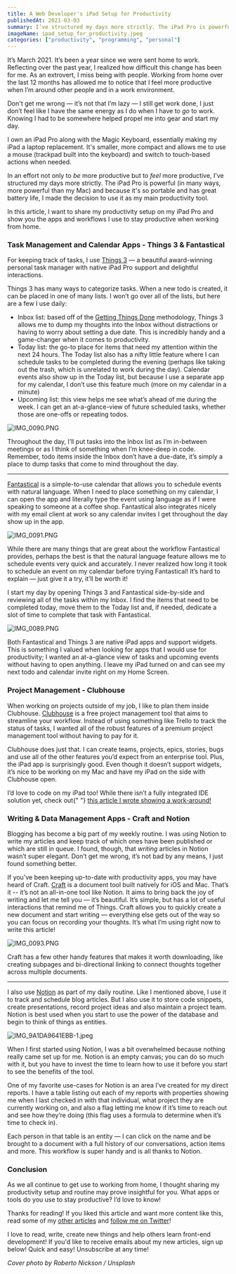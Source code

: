 ```yaml
---
title: A Web Developer's iPad Setup for Productivity
publishedAt: 2021-03-03
summary: I’ve structured my days more strictly. The iPad Pro is powerful (in many ways, more powerful than my Mac) and because it's so portable and has great battery life, I made the decision to use it as my main productivity tool. Here's the apps I use to stay productive.
imageName: ipad_setup_for_productivity.jpeg
categories: ["productivity", "programming", "personal"]
---
```


It’s March 2021. It’s been a year since we were sent home to work. Reflecting over the past year, I realized how difficult this change has been for me. As an extrovert, I miss being with people. Working from home over the last 12 months has allowed me to notice that I feel more productive when I’m around other people and in a work environment.

Don't get me wrong — it’s not that I’m lazy — I still get work done, I just don’t feel like I have the same energy as I do when I have to _go_ to work. Knowing I had to be somewhere helped propel me into gear and start my day.

I own an iPad Pro along with the Magic Keyboard, essentially making my iPad a laptop replacement. It's smaller, more compact and allows me to use a mouse (trackpad built into the keyboard) and switch to touch-based actions when needed.

In an effort not only to _be_ more productive but to _feel_ more productive, I’ve structured my days more strictly. The iPad Pro is powerful (in many ways, more powerful than my Mac) and because it's so portable and has great battery life, I made the decision to use it as my main productivity tool.

In this article, I want to share my productivity setup on my iPad Pro and show you the apps and workflows I use to stay productive when working from home.

### Task Management and Calendar Apps - Things 3 & Fantastical

For keeping track of tasks, I use [Things 3](https://culturedcode.com/things/) — a beautiful award-winning personal task manager with native iPad Pro support and delightful interactions.

Things 3 has many ways to categorize tasks. When a new todo is created, it can be placed in one of many lists. I won’t go over all of the lists, but here are a few I use daily:

- Inbox list: based off of the [Getting Things Done](https://gettingthingsdone.com/) methodology, Things 3 allows me to dump my thoughts into the Inbox without distractions or having to worry about setting a due date. This is incredibly handy and a game-changer when it comes to productivity.
- Today list: the go-to place for items that need my attention within the next 24 hours. The Today list also has a nifty little feature where I can schedule tasks to be completed during the evening (perhaps like taking out the trash, which is unrelated to work during the day). Calendar events also show up in the Today list, but because I use a separate app for my calendar, I don’t use this feature much (more on my calendar in a minute)
- Upcoming list: this view helps me see what’s ahead of me during the week. I can get an at-a-glance-view of future scheduled tasks, whether those are one-offs or repeating todos.

![IMG_0090.PNG](https://res.craft.do/user/full/2f1f2003-c717-014a-0ff0-8172b22b7eda/doc/7D624B34-1E6F-4F66-862D-3D5A719DE5CA/C4A3C4CC-A45E-4D42-9D4D-2E9271DA8594_2)

Throughout the day, I’ll put tasks into the Inbox list as I’m in-between meetings or as I think of something when I’m knee-deep in code. Remember, todo items inside the Inbox don’t have a due-date, it’s simply a place to dump tasks that come to mind throughout the day.

---

[Fantastical](https://flexibits.com/fantastical) is a simple-to-use calendar that allows you to schedule events with natural language. When I need to place something on my calendar, I can open the app and literally type the event using language as if I were speaking to someone at a coffee shop. Fantastical also integrates nicely with my email client at work so any calendar invites I get throughout the day show up in the app.

![IMG_0091.PNG](https://res.craft.do/user/full/2f1f2003-c717-014a-0ff0-8172b22b7eda/doc/7D624B34-1E6F-4F66-862D-3D5A719DE5CA/A67C3207-68E1-4F8C-B7E2-B42E6BF6EA81_2)

While there are many things that are great about the workflow Fantastical provides, perhaps the best is that the natural language feature allows me to schedule events very quick and accurately. I never realized how long it took to schedule an event on my calendar before trying Fantastical! It’s hard to explain — just give it a try, it’ll be worth it!

I start my day by opening Things 3 and Fantastical side-by-side and reviewing all of the tasks within my Inbox. I find the items that need to be completed today, move them to the Today list and, if needed, dedicate a slot of time to complete that task with Fantastical.

![IMG_0089.PNG](https://res.craft.do/user/full/2f1f2003-c717-014a-0ff0-8172b22b7eda/doc/7D624B34-1E6F-4F66-862D-3D5A719DE5CA/5CD19341-575F-4886-8860-E4F6AEE9D80A_2)

Both Fantastical and Things 3 are native iPad apps and support widgets. This is something I valued when looking for apps that I would use for productivity; I wanted an at-a-glance view of tasks and upcoming events without having to open anything. I leave my iPad turned on and can see my next todo and calendar invite right on my Home Screen.

### Project Management - Clubhouse

When working on projects outside of my job, I like to plan them inside Clubhouse. [Clubhouse](https://clubhouse.io/) is a free project management tool that aims to streamline your workflow. Instead of using something like Trello to track the status of tasks, I wanted all of the robust features of a premium project management tool without having to pay for it.

Clubhouse does just that. I can create teams, projects, epics, stories, bugs and use all of the other features you’d expect from an enterprise tool. Plus, the iPad app is surprisingly good. Even though it doesn’t support widgets, it’s nice to be working on my Mac and have my iPad on the side with Clubhouse open.

<Ideaquote>
  I’d love to code on my iPad too! While there isn’t a fully integrated IDE
  solution yet, check out{" "}
  <a
    href="https://braydoncoyer.dev/blog/code-on-your-ipad-pro/"
    target="_blank"
  >
    this article I wrote showing a work-around!
  </a>
</Ideaquote>

### Writing & Data Management Apps - Craft and Notion

Blogging has become a big part of my weekly routine. I was using Notion to write my articles and keep track of which ones have been published or which are still in queue. I found, though, that _writing_ articles in Notion wasn’t super elegant. Don’t get me wrong, it’s not bad by any means, I just found something better.

If you’ve been keeping up-to-date with productivity apps, you may have heard of Craft. [Craft](https://www.craft.do/) is a document tool built natively for iOS and Mac. That’s it -- it’s not an all-in-one tool like Notion. It aims to bring back the joy of writing and let me tell you — it’s beautiful. It’s simple, but has a lot of useful interactions that remind me of Things. Craft allows you to quickly create a new document and start writing — everything else gets out of the way so you can focus on recording your thoughts. It’s what I’m using right now to write this article!

![IMG_0093.PNG](https://res.craft.do/user/full/2f1f2003-c717-014a-0ff0-8172b22b7eda/doc/7D624B34-1E6F-4F66-862D-3D5A719DE5CA/A5DBC1AA-45FC-498E-AC83-3AC4445138F6_2)

Craft has a few other handy features that makes it worth downloading, like creating subpages and bi-directional linking to connect thoughts together across multiple documents.

---

I also use [Notion](https://www.notion.so/product) as part of my daily routine. Like I mentioned above, I use it to track and schedule blog articles. But I also use it to store code snippets, create presentations, record project ideas and also maintain a project team. Notion is best used when you start to use the power of the database and begin to think of things as entities.

![IMG_9A1DA9641EBB-1.jpeg](https://res.craft.do/user/full/2f1f2003-c717-014a-0ff0-8172b22b7eda/doc/7D624B34-1E6F-4F66-862D-3D5A719DE5CA/4AA2F8D6-2ABF-4388-AB95-352DA5AEFEE1_2)

When I first started using Notion, I was a bit overwhelmed because nothing really came set up for me. Notion is an empty canvas; you can do so much with it, but you have to invest the time to learn how to use it before you start to see the benefits of the tool.

One of my favorite use-cases for Notion is an area I’ve created for my direct reports. I have a table listing out each of my reports with properties showing me when I last checked in with that individual, what project they are currently working on, and also a flag letting me know if it’s time to reach out and see how they’re doing (this flag uses a formula to determine when it’s time to check in).

Each person in that table is an entity — I can click on the name and be brought to a document with a full history of our conversations, action items and more. This workflow is super handy and is all thanks to Notion.

### Conclusion

As we all continue to get use to working from home, I thought sharing my productivity setup and routine may prove insightful for you. What apps or tools do you use to stay productive? I’d love to know!

Thanks for reading! If you liked this article and want more content like this, read some of my [other articles](https://braydoncoyer.dev/blog/) and [follow me on Twitter](https://twitter.com/OmarCoyer)!

I love to read, write, create new things and help others learn front-end development!
If you'd like to receive emails about my new articles, sign up below! Quick and easy! Unsubscribe at any time!

_Cover photo by Roberto Nickson / Unsplash_
